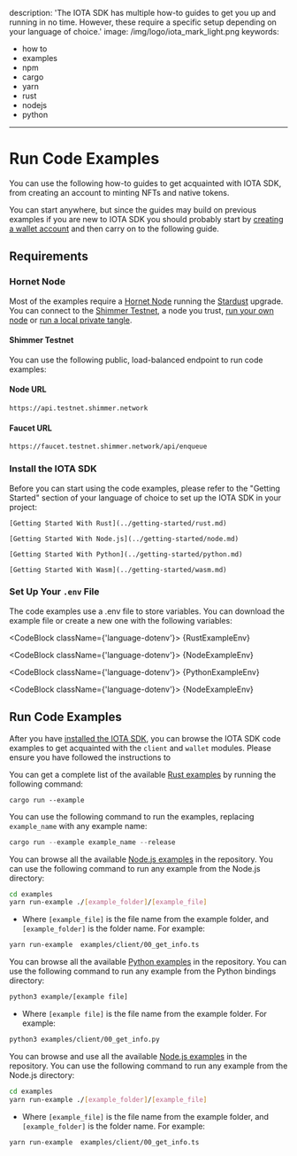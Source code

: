 description: 'The IOTA SDK has multiple how-to guides to get you up and running in no time. However, these require a
specific setup depending on your language of choice.'
image: /img/logo/iota_mark_light.png
keywords:
- how to
- examples
- npm
- cargo
- yarn
- rust
- nodejs
- python
---


[//]: # (import WarningPasswordStorage from '../_admonitions/_password_storage.md';)


# Run Code Examples

You can use the following how-to guides to get acquainted with IOTA SDK, from creating an account to minting NFTs and
native tokens.

You can start anywhere, but since the guides may build on previous examples if you are new to IOTA SDK
you should probably start by [creating a wallet account](./accounts_and_addresses/create_account.mdx) and then
carry on to the following guide.

## Requirements

### Hornet Node

Most of the examples require a [Hornet Node](https://wiki.iota.org/shimmer/hornet/welcome) running the
[Stardust](https://wiki.iota.org/shimmer/introduction/welcome) upgrade. You can connect to the
[Shimmer Testnet](#shimmer-testnet), a node you trust,
[run your own node](https://wiki.iota.org/shimmer/hornet/how_tos/using_docker) or
[run a local private tangle](https://wiki.iota.org/shimmer/hornet/how_tos/private_tangle).

#### Shimmer Testnet

You can use the following public, load-balanced endpoint to run code examples:

#### Node URL

```plaintext
https://api.testnet.shimmer.network
```

#### Faucet URL

```plaintext
https://faucet.testnet.shimmer.network/api/enqueue
```

[//]: # (<WarningPasswordStorage/>)

### Install the IOTA SDK

Before you can start using the code examples, please refer to the "Getting Started" section of your language of choice
to set up the IOTA SDK in your project:

<Tabs groupId="language">
<TabItem value="rust" label="Rust">

    [Getting Started With Rust](../getting-started/rust.md)

</TabItem>
<TabItem value="nodejs" label="Nodejs">

    [Getting Started With Node.js](../getting-started/node.md)

</TabItem>
<TabItem value="python" label="Python">

    [Getting Started With Python](../getting-started/python.md)

</TabItem>
<TabItem value="wasm" label="Wasm">

    [Getting Started With Wasm](../getting-started/wasm.md)

</TabItem>
</Tabs>

### Set Up Your `.env` File

The code examples use a .env file to store variables. You can download the example file or create a new one with the following variables:

<Tabs groupId="language">
<TabItem value="rust" label="Rust">

<CodeBlock className={'language-dotenv'}>
    {RustExampleEnv}
</CodeBlock>

</TabItem>
<TabItem value="nodejs" label="Nodejs">

<CodeBlock className={'language-dotenv'}>
    {NodeExampleEnv}
</CodeBlock>

</TabItem>
<TabItem value="python" label="Python">

<CodeBlock className={'language-dotenv'}>
    {PythonExampleEnv}
</CodeBlock>

</TabItem>
<TabItem value="wasm" label="Wasm">

<CodeBlock className={'language-dotenv'}>
    {NodeExampleEnv}
</CodeBlock>

</TabItem>
</Tabs>

## Run Code Examples


After you have [installed the IOTA SDK](#install-the-iota-sdk), you can browse the IOTA SDK code examples to get
acquainted with the `client` and `wallet` modules.
Please ensure you have followed the instructions to

<Tabs groupId="language">
<TabItem value="rust" label="Rust">

You can get a complete list of the available [Rust examples](https://github.com/iotaledger/iota-sdk/tree/develop/sdk/examples)
by running the following command:

```shell
cargo run --example
```

You can use the following command to run the examples, replacing `example_name` with any example name:

```rust
cargo run --example example_name --release
```

</TabItem>
<TabItem value="nodejs" label="Nodejs">

You can browse all the available [Node.js examples](https://github.com/iotaledger/iota-sdk/tree/develop/bindings/nodejs/examples)
in the repository. You can use the following command to run any example from the Node.js directory:

```bash
cd examples
yarn run-example ./[example_folder]/[example_file]
```

- Where `[example_file]` is the file name from the example folder, and `[example_folder]` is the folder name. For example:

```bash
yarn run-example  examples/client/00_get_info.ts
```

</TabItem>
<TabItem value="python" label="Python">

You can browse all the available [Python examples](https://github.com/iotaledger/iota-sdk/tree/develop/bindings/python/examples)
in the repository. You can use the following command to run any example from the Python bindings directory:

```bash
python3 example/[example file]
```

- Where `[example file]` is the file name from the example folder. For example:

```bash
python3 examples/client/00_get_info.py
```

</TabItem>
<TabItem value="wasm" label="Wasm">


You can browse and use all the available [Node.js examples](https://github.com/iotaledger/iota-sdk/tree/develop/bindings/nodejs/examples)
in the repository. You can use the following command to run any example from the Node.js directory:

```bash
cd examples
yarn run-example ./[example_folder]/[example_file]
```

- Where `[example_file]` is the file name from the example folder, and `[example_folder]` is the folder name. For example:

```bash
yarn run-example  examples/client/00_get_info.ts
```


</TabItem>
</Tabs>

